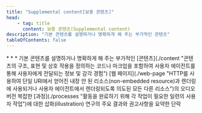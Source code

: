 ```yaml
---
title: "Supplemental content[보충 콘텐츠]"
head:
    - tag: title
      content: 보충 콘텐츠(Supplemental content)
description: "기본 콘텐츠를 설명하거나 명확하게 해 주는 부가적인 콘텐츠"
tableOfContents: false
---
```


<Badge text="WCAG2" variant="note" size="large" />
* * *
기본 콘텐츠를 설명하거나 명확하게 해 주는 부가적인 [콘텐츠](./content "콘텐츠의 구조, 표현 및 상호 작용을 정의하는 코드나 마크업을 포함하여 사용자 에이전트를 통해 사용자에게 전달되는 정보 및 감각 경험")


<Card title="예제 1" icon="open-book">
[웹 페이지](./web-page "HTTP를 사용하여 단일 URI에서 얻어진 내장 안 된 리소스(non-embedded resource)과 렌더링에 사용되거나 사용자 에이전트에서 렌더링되도록 의도된 모든 다른 리소스")의 오디오 버전
</Card>
<Card title="예제 2" icon="open-book">
복잡한 [과정](./processes "활동을 완료하기 위해 각 작업이 필요한 일련의 사용자 작업")에 대한 삽화(illustration)
</Card>
<Card title="예제 3" icon="open-book">
연구의 주요 결과와 권고사항을 요약한 단락
</Card>
